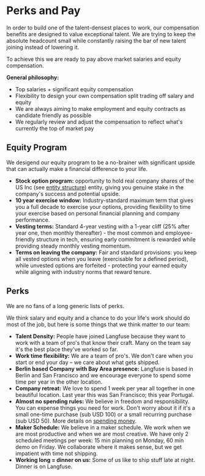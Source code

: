 # Perks and Pay

In order to build one of the talent-densest places to work, our compensation benefits are designed to value exceptional talent. We are trying to keep the absolute headcount small while constantly raising the bar of new talent joining instead of lowering it.

To achieve this we are ready to pay above market salaries and equity compensation.

**General philosophy:**

- Top salaries + significant equity compensation
- Flexibility to design your own compensation split trading off salary and equity
- We are always aiming to make employment and equity contracts as candidate friendly as possible
- We regularly review and adjust the compensation to reflect what's currently the top of market pay

## Equity Program

We desigend our equity program to be a no-brainer with significant upside that can actually make a financial difference to your life.

- **Stock option program:** opportunity to hold real company shares of the US Inc (see [entity structure](/handbook/operations/entity-structure)) entity, giving you genuine stake in the company's success and potential upside.
- **10 year exercise window:** Industry-standard maximum term that gives you a full decade to exercise your options, providing flexibility to time your exercise based on personal financial planning and company performance.
- **Vesting terms:** Standard 4-year vesting with a 1-year cliff (25% after year one, then monthly thereafter) - the most common and employee-friendly structure in tech, ensuring early commitment is rewarded while providing steady monthly vesting momentum.
- **Terms on leaving the company:** Fair and standard provisions: you keep all vested options when you leave (exercisable for a defined period), while unvested options are forfeited - protecting your earned equity while aligning with industry norms that reward tenure.

## Perks

We are no fans of a long generic lists of perks.

We think salary and equity and a chance to do your life's work should do most of the job, but here is some things that we think matter to our team:

- **Talent Density:** People have joined Langfuse because they want to work with a team of pro's that know their craft. Many on the team say it's the best place they've worked so far.
- **Work time flexibility:** We are a team of pro's. We don't care when you start or end your day – we care about what gets shipped.
- **Berlin based Company with Bay Area presence:** Langfuse is based in Berlin and San Francisco and we encourage everyone to spend some time per year in the other location.
- **Company retreat:** We love to spend 1 week per year all together in one beautiful location. Last year this was San Francisco; this year Portugal.
- **Almost no spending rules:** We believe in freedom and responsibility. You can expense things you need for work. Don't worry about it if it's a small one-time purchase (sub USD 100) or a small recurring purchase (sub USD 50). More details on [spending money](/handbook/tools-and-processes/spending-money).
- **Maker Schedule:** We believe in a maker schedule. We work when we are most productive and when we are most creative. We have only 2 scheduled meetings per week: 15 min planning on Monday, 60 min demo on Friday. We collaborate where it makes sense, but we get impatient with time not shipping.
- **Working long = dinner on us:** Some of us like to ship stuff late at night. Dinner is on Langfuse.
